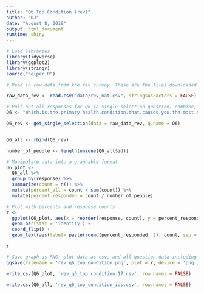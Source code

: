 ```yaml
---
title: "Q6 Top Condition (rev)"
author: "DJ"
date: "August 8, 2019"
output: html_document
runtime: shiny
---
```


```r
# Load libraries
library(tidyverse)
library(ggplot2)
library(stringr)
source("helper.R")
```

```r
# Read in raw data from the rev survey. These are the files downloaded from survey monkey saved as a .csv

raw_data_rev <- read.csv("data/rev_nat.csv", stringsAsFactors = FALSE)
```

```r
# Pull out all responses for Q6 (a single selection question) combine, then determine 'question n'
Q6 <- "Which.is.the.primary.health.condition.that.causes.you.the.most.distress...Please.select.one."

Q6_rev <- get_single_selection(data = raw_data_rev, q.name = Q6)


Q6_all <- rbind(Q6_rev)

number_of_people <- length(unique(Q6_all$id))
```

```r
# Manipulate data into a graphable format
Q6_plot <- 
  Q6_all %>%
  group_by(response) %>%
  summarize(count = n()) %>%
  mutate(percent_all = count / sum(count)) %>%
  mutate(percent_responded = count / number_of_people)
```

```r
# Plot with percents and response counts
r <- 
  ggplot(Q6_plot, aes(x = reorder(response, count), y = percent_responded)) +
  geom_bar(stat = 'identity') +
  coord_flip() +
  geom_text(aes(label= paste(round(percent_responded, 2), count, sep = "***")))

r
```

```r
# Save graph as PNG, plot data as csv, and all question data including response IDs as csv (save question n and N at end of plot file as "_x.x")
ggsave(filename = 'rev_q6_top_condition.png', plot = r, device = 'png')

write.csv(Q6_plot, 'rev_q6_top_condition_17.csv', row.names = FALSE)

write.csv(Q6_all, 'rev_q6_top_condition_ids.csv', row.names = FALSE)
```
